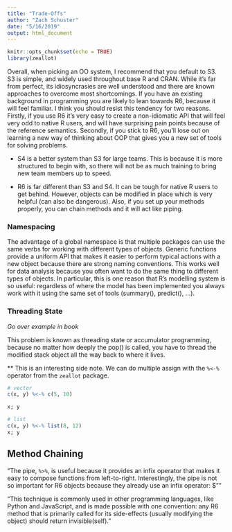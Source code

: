 ```yaml
---
title: "Trade-Offs"
author: "Zach Schuster"
date: "5/16/2019"
output: html_document
---
```


```r
knitr::opts_chunk$set(echo = TRUE)
library(zeallot)
```

Overall, when picking an OO system, I recommend that you default to S3. S3 is simple, and widely used throughout base R and CRAN. While it’s far from perfect, its idiosyncrasies are well understood and there are known approaches to overcome most shortcomings. If you have an existing background in programming you are likely to lean towards R6, because it will feel familiar. I think you should resist this tendency for two reasons. Firstly, if you use R6 it’s very easy to create a non-idiomatic API that will feel very odd to native R users, and will have surprising pain points because of the reference semantics. Secondly, if you stick to R6, you’ll lose out on learning a new way of thinking about OOP that gives you a new set of tools for solving problems.

* S4 is a better system than S3 for large teams. This is because it is more structured to begin with, so there will not be as much training to bring new team members up to speed. 

* R6 is far different than S3 and S4. It can be tough for native R users to get behind. However, objects can be modified in place which is very helpful (can also be dangerous). Also, if you set up your methods properly, you can chain methods and it will act like piping.

### Namespacing

The advantage of a global namespace is that multiple packages can use the same verbs for working with different types of objects. Generic functions provide a uniform API that makes it easier to perform typical actions with a new object because there are strong naming conventions. This works well for data analysis because you often want to do the same thing to different types of objects. In particular, this is one reason that R’s modelling system is so useful: regardless of where the model has been implemented you always work with it using the same set of tools (summary(), predict(), …).

### Threading State

*Go over example in book*

This problem is known as threading state or accumulator programming, because no matter how deeply the pop() is called, you have to thread the modified stack object all the way back to where it lives.

** This is an interesting side note. We can do multiple assign with the `%<-%` operator from the `zeallot` package.

```r
# vector
c(x, y) %<-% c(5, 10)

x; y

# list
c(x, y) %<-% list(8, 12)
x; y

```

## Method Chaining

"The pipe, `%>%`, is useful because it provides an infix operator that makes it easy to compose functions from left-to-right. Interestingly, the pipe is not so important for R6 objects because they already use an infix operator: $""

"This technique is commonly used in other programming languages, like Python and JavaScript, and is made possible with one convention: any R6 method that is primarily called for its side-effects (usually modifying the object) should return invisible(self)."
